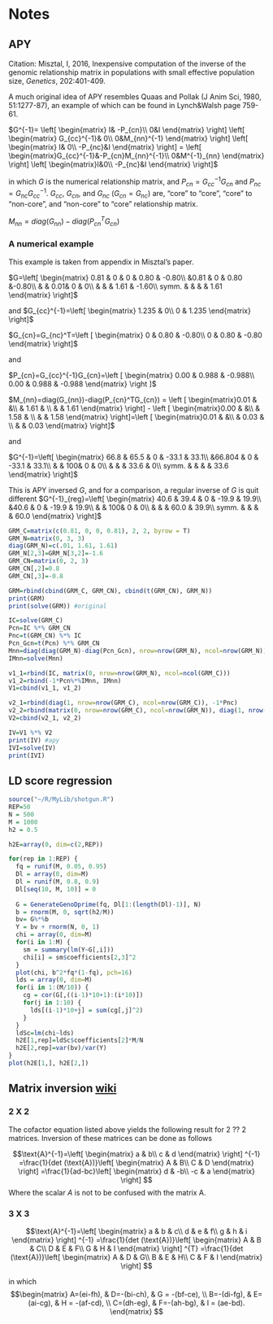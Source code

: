 # Notes {#notes-1}

## APY

Citation: Misztal, I, 2016, Inexpensive computation of the inverse of the genomic relationship matrix in populations with small effective population size, $Genetics$, 202:401-409.

A much original idea of APY resembles Quaas and Pollak (J Anim Sci, 1980, 51:1277-87), an example of which can be found in Lynch&Walsh page 759-61. 

$G^{-1}=
\left[
\begin{matrix} I& -P_{cn}\\
0&I
\end{matrix}
\right]
\left[
\begin{matrix} G_{cc}^{-1}& 0\\
0&M_{nn}^{-1}
\end{matrix}
\right]
\left[
\begin{matrix} I& 0\\
-P_{nc}&I
\end{matrix}
\right]
=
\left[
\begin{matrix}G_{cc}^{-1}&-P_{cn}M_{nn}^{-1}\\
0&M^{-1}_{nn} \end{matrix}
\right]
\left[
\begin{matrix}I&0\\
-P_{nc}&I \end{matrix}
\right]$

in which $G$ is the numerical relationship matrix, and  $P_{cn}=G_{cc}^{-1}G_{cn}$ and $P_{nc}=G_{nc}G_{cc}^{-1}$. $G_{cc}$, $G_{cn}$, and $G_{nc}$ ($G_{cn}=G_{nc}$) are, "core" to "core", "core" to "non-core", and "non-core" to "core" relationship matrix.

$M_{nn}=diag(G_{nn})-diag(P_{cn}^TG_{cn})$

### A numerical example

This example is taken from appendix in  Misztal's paper.

$G=\left[ \begin{matrix}
0.81 & 0 & 0 & 0.80 & -0.80\\
 &0.81 & 0 & 0.80 &-0.80\\
 & & 0.01& 0 & 0\\
 & & & 1.61 & -1.60\\
 symm. & & & & 1.61
\end{matrix} \right]$

and $G_{cc}^{-1}=\left[ \begin{matrix} 1.235 & 0\\
0 & 1.235
\end{matrix} \right]$

$G_{cn}=G_{nc}^T=\left [
\begin{matrix}
0 & 0.80 & -0.80\\
0 & 0.80 & -0.80
\end{matrix} \right]$

and

$P_{cn}=G_{cc}^{-1}G_{cn}=\left [ \begin{matrix}
0.00 & 0.988 & -0.988\\
0.00 & 0.988 & -0.988
\end{matrix} \right ]$

$M_{nn}=diag(G_{nn})-diag(P_{cn}^TG_{cn}) = \left [ \begin{matrix}0.01 & &\\
& 1.61 & \\
& & 1.61
\end{matrix} \right]
-
\left [ \begin{matrix}0.00 & &\\
& 1.58 & \\
& & 1.58
\end{matrix} \right]=\left [ \begin{matrix}0.01 & &\\
& 0.03 & \\
& & 0.03
\end{matrix} \right]$

and 

$G^{-1}=\left[ \begin{matrix}
66.8 & 65.5 & 0 & -33.1 & 33.1\\
 &66.804 & 0 & -33.1 & 33.1\\
 & & 100& 0 & 0\\
 & & & 33.6 & 0\\
 symm. & & & & 33.6
\end{matrix} \right]$

This is APY inversed $G$, and for a comparison, a regular inverse of $G$ is quit different
$G^{-1}_{reg}=\left[ \begin{matrix}
40.6 & 39.4 & 0 & -19.9 & 19.9\\
 &40.6 & 0 & -19.9 & 19.9\\
 & & 100& 0 & 0\\
 & & & 60.0 & 39.9\\
 symm. & & & & 60.0
\end{matrix} \right]$

```r
GRM_C=matrix(c(0.81, 0, 0, 0.81), 2, 2, byrow = T)
GRM_N=matrix(0, 3, 3)
diag(GRM_N)=c(.01, 1.61, 1.61)
GRM_N[2,3]=GRM_N[3,2]=-1.6
GRM_CN=matrix(0, 2, 3)
GRM_CN[,2]=0.8
GRM_CN[,3]=-0.8

GRM=rbind(cbind(GRM_C, GRM_CN), cbind(t(GRM_CN), GRM_N))
print(GRM)
print(solve(GRM)) #original

IC=solve(GRM_C)
Pcn=IC %*% GRM_CN
Pnc=t(GRM_CN) %*% IC
Pcn_Gcn=t(Pcn) %*% GRM_CN
Mnn=diag(diag(GRM_N)-diag(Pcn_Gcn), nrow=nrow(GRM_N), ncol=nrow(GRM_N))
IMnn=solve(Mnn)

v1_1=rbind(IC, matrix(0, nrow=nrow(GRM_N), ncol=ncol(GRM_C)))
v1_2=rbind(-1*Pcn%*%IMnn, IMnn)
V1=cbind(v1_1, v1_2)

v2_1=rbind(diag(1, nrow=nrow(GRM_C), ncol=nrow(GRM_C)), -1*Pnc)
v2_2=rbind(matrix(0, nrow=nrow(GRM_C), ncol=nrow(GRM_N)), diag(1, nrow(GRM_N), ncol(GRM_N)))
V2=cbind(v2_1, v2_2)

IV=V1 %*% V2
print(IV) #apy
IVI=solve(IV)
print(IVI)
```


## LD score regression
```r
source("~/R/MyLib/shotgun.R")
REP=50
N = 500
M = 1000
h2 = 0.5

h2E=array(0, dim=c(2,REP))

for(rep in 1:REP) {
  fq = runif(M, 0.05, 0.95)
  Dl = array(0, dim=M)
  Dl = runif(M, 0.8, 0.9)
  Dl[seq(10, M, 10)] = 0
  
  G = GenerateGenoDprime(fq, Dl[1:(length(Dl)-1)], N)
  b = rnorm(M, 0, sqrt(h2/M))
  bv= G%*%b
  Y = bv + rnorm(N, 0, 1)
  chi = array(0, dim=M)
  for(i in 1:M) {
    sm = summary(lm(Y~G[,i]))
    chi[i] = sm$coefficients[2,3]^2
  }
  plot(chi, b^2*fq*(1-fq), pch=16)
  lds = array(0, dim=M)
  for(i in 1:(M/10)) {
    cg = cor(G[,((i-1)*10+1):(i*10)])
    for(j in 1:10) {
      lds[(i-1)*10+j] = sum(cg[,j]^2)
    }
  }
  ldSc=lm(chi~lds)
  h2E[1,rep]=ldSc$coefficients[2]*M/N
  h2E[2,rep]=var(bv)/var(Y)
}
plot(h2E[1,], h2E[2,])

```


## Matrix inversion [wiki](https://en.wikipedia.org/wiki/Invertible_matrix#Inversion_of_2_%C3%97_2_matrices)
### 2 X 2
The cofactor equation listed above yields the following result for 2 ?? 2 matrices. Inversion of these matrices can be done as follows

$$\text{A}^{-1}=\left[ \begin{matrix} 
a & b\\
c & d
\end{matrix} \right] ^{-1}
=\frac{1}{det (\text{A})}\left[ \begin{matrix} 
A & B\\
C & D
\end{matrix} \right]
=\frac{1}{ad-bc}\left[ \begin{matrix} 
d & -b\\
-c & a
\end{matrix} \right]
$$
Where the scalar $A$ is not to be confused with the matrix A.

### 3 X 3
$$\text{A}^{-1}=\left[ \begin{matrix} 
a & b & c\\
d & e & f\\
g & h & i
\end{matrix} \right] ^{-1}
=\frac{1}{det (\text{A})}\left[ \begin{matrix} 
A & B & C\\
D & E & F\\
G & H & I
\end{matrix} \right] ^{T}
=\frac{1}{det (\text{A})}\left[ \begin{matrix} 
A & D & G\\
B & E & H\\
C & F & I
\end{matrix} \right]
$$

in which 
$$\begin{matrix}
A=(ei-fh), & D=-(bi-ch), & G = -(bf-ce), \\
B=-(di-fg), & E=(ai-cg), & H = -(af-cd), \\
C=(dh-eg), & F=-(ah-bg), & I = (ae-bd).
\end{matrix}
$$